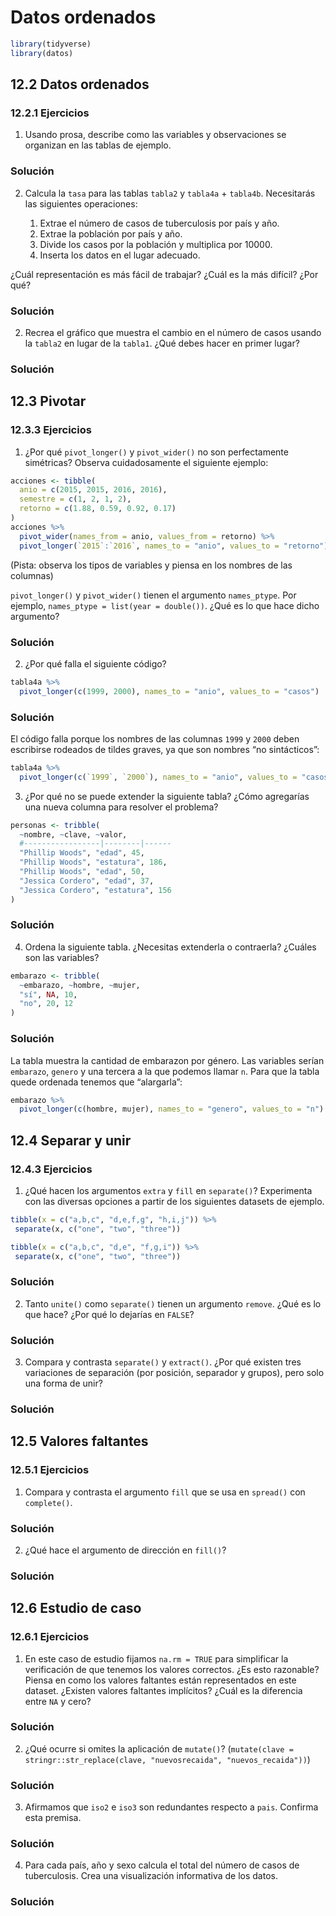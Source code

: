 # Datos ordenados


```r
library(tidyverse)
library(datos)
```

## 12.2 Datos ordenados{-#datos-ordenados122}

### 12.2.1 Ejercicios{-#ejercicios-1221}

1. Usando prosa, describe como las variables y observaciones se organizan en las tablas de ejemplo.

<div class="solucion">
<h3>Solución</h3>

</div>


2. Calcula la `tasa` para las tablas `tabla2` y `tabla4a` + `tabla4b`.
 Necesitarás las siguientes operaciones:

   1. Extrae el número de casos de tuberculosis por país y año.
   2. Extrae la población por país y año.
   3. Divide los casos por la población y multiplica por 10000.
   4. Inserta los datos en el lugar adecuado.

 ¿Cuál representación es más fácil de trabajar? ¿Cuál es la más difícil? ¿Por qué?

<div class="solucion">
<h3>Solución</h3>

</div>


2. Recrea el gráfico que muestra el cambio en el número de casos usando la `tabla2` en lugar de la `tabla1`. ¿Qué debes hacer en primer lugar?


<div class="solucion">
<h3>Solución</h3>

</div>

## 12.3 Pivotar{-#pivotar}

### 12.3.3 Ejercicios{-#ejercicios-1233}

1. ¿Por qué `pivot_longer()` y `pivot_wider()` no son perfectamente simétricas?
 Observa cuidadosamente el siguiente ejemplo:

```r
acciones <- tibble(
  anio = c(2015, 2015, 2016, 2016),
  semestre = c(1, 2, 1, 2),
  retorno = c(1.88, 0.59, 0.92, 0.17)
)
acciones %>%
  pivot_wider(names_from = anio, values_from = retorno) %>%
  pivot_longer(`2015`:`2016`, names_to = "anio", values_to = "retorno")
```

 (Pista: observa los tipos de variables y piensa en los nombres de las columnas)

`pivot_longer()` y `pivot_wider()` tienen el argumento `names_ptype`. Por ejemplo, `names_ptype = list(year = double())`. ¿Qué es lo que hace dicho argumento?

<div class="solucion">
<h3>Solución</h3>

</div>

2. ¿Por qué falla el siguiente código?

```r
tabla4a %>%
  pivot_longer(c(1999, 2000), names_to = "anio", values_to = "casos")
```

<div class="solucion">
<h3>Solución</h3>

El código falla porque los nombres de las columnas `1999` y `2000` deben escribirse rodeados de tildes graves, ya que son nombres "no sintácticos":

```r
tabla4a %>%
  pivot_longer(c(`1999`, `2000`), names_to = "anio", values_to = "casos")
```


</div>

3. ¿Por qué no se puede extender la siguiente tabla? ¿Cómo agregarías una nueva columna para resolver el problema?

```r
personas <- tribble(
  ~nombre, ~clave, ~valor,
  #-----------------|--------|------
  "Phillip Woods", "edad", 45,
  "Phillip Woods", "estatura", 186,
  "Phillip Woods", "edad", 50,
  "Jessica Cordero", "edad", 37,
  "Jessica Cordero", "estatura", 156
)
```

<div class="solucion">
<h3>Solución</h3>

</div>

4. Ordena la siguiente tabla. ¿Necesitas extenderla o contraerla? ¿Cuáles son las variables?

```r
embarazo <- tribble(
  ~embarazo, ~hombre, ~mujer,
  "sí", NA, 10,
  "no", 20, 12
)
```

<div class="solucion">
<h3>Solución</h3>

La tabla muestra la cantidad de embarazon por género. Las variables serían `embarazo`, `genero` y una tercera a la que podemos llamar `n`. Para que la tabla quede ordenada tenemos que "alargarla":

```r
embarazo %>% 
  pivot_longer(c(hombre, mujer), names_to = "genero", values_to = "n")
```


</div>

## 12.4 Separar y unir{-#separar-unir}

### 12.4.3 Ejercicios{-#ejercicios-1243}

1. ¿Qué hacen los argumentos `extra` y `fill` en `separate()`?
 Experimenta con las diversas opciones a partir de los siguientes datasets de ejemplo.

 ```r
tibble(x = c("a,b,c", "d,e,f,g", "h,i,j")) %>%
  separate(x, c("one", "two", "three"))

tibble(x = c("a,b,c", "d,e", "f,g,i")) %>%
  separate(x, c("one", "two", "three"))
 ```

<div class="solucion">
<h3>Solución</h3>

</div>


2. Tanto `unite()` como `separate()` tienen un argumento `remove`. ¿Qué es lo que hace?
¿Por qué lo dejarías en `FALSE`?

<div class="solucion">
<h3>Solución</h3>

</div>


3. Compara y contrasta `separate()` y `extract()`. ¿Por qué existen tres variaciones de
separación (por posición, separador y grupos), pero solo una forma de unir?

<div class="solucion">
<h3>Solución</h3>

</div>


## 12.5 Valores faltantes{-#valores-faltantes125}

### 12.5.1 Ejercicios{-#ejercicios-1251}

1. Compara y contrasta el argumento `fill` que se usa en `spread()` con `complete()`.

<div class="solucion">
<h3>Solución</h3>

</div>


2. ¿Qué hace el argumento de dirección en `fill()`?

<div class="solucion">
<h3>Solución</h3>

</div>


## 12.6 Estudio de caso{-#estudio-caso}

### 12.6.1 Ejercicios{-#ejercicios-1261}

1. En este caso de estudio fijamos `na.rm = TRUE` para simplificar la verificación de que tenemos los valores correctos. ¿Es esto razonable? Piensa en como los valores faltantes están representados en este dataset. ¿Existen valores faltantes implícitos? ¿Cuál es la diferencia entre `NA` y cero?

<div class="solucion">
<h3>Solución</h3>

</div>


2. ¿Qué ocurre si omites la aplicación de `mutate()`?
 (`mutate(clave = stringr::str_replace(clave, "nuevosrecaida", "nuevos_recaida"))`)

<div class="solucion">
<h3>Solución</h3>

</div>


3. Afirmamos que `iso2` e `iso3` son redundantes respecto a `pais`. Confirma esta premisa.

<div class="solucion">
<h3>Solución</h3>

</div>

4. Para cada país, año y sexo calcula el total del número de casos de tuberculosis. Crea una visualización informativa de los datos.

<div class="solucion">
<h3>Solución</h3>

</div>
